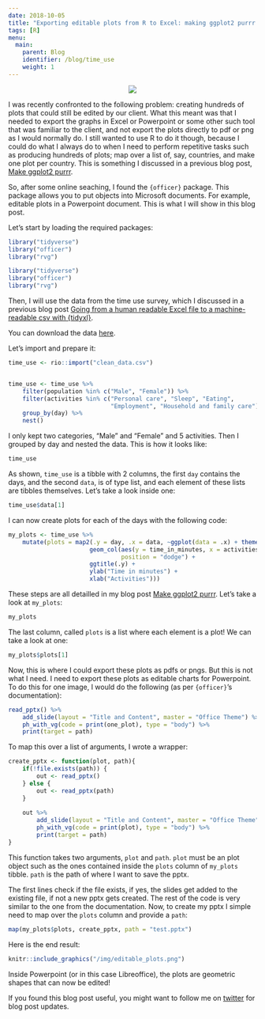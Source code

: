 ```yaml
---
date: 2018-10-05
title: "Exporting editable plots from R to Excel: making ggplot2 purrr with officer"
tags: [R]
menu:
  main:
    parent: Blog
    identifier: /blog/time_use
    weight: 1
---
```


<div style="text-align:center;">
  <a href="https://www.youtube.com/watch?v=oc9XOxUcvLY">
    <img src="/img/officer_meme.jpg"/></a>
</div>


I was recently confronted to the following problem: creating hundreds of plots that could still be 
edited by our client. What this meant was that I needed to export the graphs in Excel or Powerpoint
or some other such tool that was familiar to the client, and not export the plots directly to pdf or
png as I would normally do. I still wanted to use R to do it though, because I could do what I always
do to when I need to perform repetitive tasks such as producing hundreds of plots; map over a list
of, say, countries, and make one plot per country. This is something I discussed in a previous
blog post, [Make ggplot2 purrr](http://www.brodrigues.co/blog/2017-03-29-make-ggplot2-purrr/).

So, after some online seaching, I found the `{officer}` package. This package allows you to put
objects into Microsoft documents. For example, editable plots in a Powerpoint document. This is what
I will show in this blog post. 

Let's start by loading the required packages:

```r
library("tidyverse")
library("officer")
library("rvg")
```

```r
library("tidyverse")
library("officer")
library("rvg")
```

Then, I will use the data from the time use survey, which I discussed in a previous blog post 
[Going from a human readable Excel file to a machine-readable csv with {tidyxl}](http://www.brodrigues.co/blog/2018-09-11-human_to_machine/).

You can download the data [here](https://github.com/rbind/b-rodrigues.github.com/blob/master/content/blog/clean_data.csv).

Let's import and prepare it:

```r
time_use <- rio::import("clean_data.csv")


time_use <- time_use %>%
    filter(population %in% c("Male", "Female")) %>%
    filter(activities %in% c("Personal care", "Sleep", "Eating", 
                             "Employment", "Household and family care")) %>%
    group_by(day) %>%
    nest()
```

I only kept two categories, "Male" and "Female" and 5 activities. Then I grouped by day and nested
the data. This is how it looks like:

```r
time_use
```

As shown, `time_use` is a tibble with 2 columns, the first `day` contains the days, and the second
`data`, is of type list, and each element of these lists are tibbles themselves. Let's take a look 
inside one:

```r
time_use$data[1]
```

I can now create plots for each of the days with the following code:

```r
my_plots <- time_use %>%
    mutate(plots = map2(.y = day, .x = data, ~ggplot(data = .x) + theme_minimal() +
                       geom_col(aes(y = time_in_minutes, x = activities, fill = population), 
                                position = "dodge") +
                       ggtitle(.y) +
                       ylab("Time in minutes") +
                       xlab("Activities")))
```

These steps are all detailled in my blog post 
[Make ggplot2 purrr](http://www.brodrigues.co/blog/2017-03-29-make-ggplot2-purrr/).
Let's take a look at `my_plots`:

```r
my_plots
```

The last column, called `plots` is a list where each element is a plot! We can take a look at one:

```r
my_plots$plots[1]
```

Now, this is where I could export these plots as pdfs or pngs. But this is not what I need. I need
to export these plots as editable charts for Powerpoint. To do this for one image, I would do the 
following (as per `{officer}`'s documentation):

```r
read_pptx() %>%
    add_slide(layout = "Title and Content", master = "Office Theme") %>%
    ph_with_vg(code = print(one_plot), type = "body") %>% 
    print(target = path)
```

To map this over a list of arguments, I wrote a wrapper:

```r
create_pptx <- function(plot, path){
    if(!file.exists(path)) {
        out <- read_pptx()
    } else {
        out <- read_pptx(path)
    }
    
    out %>%
        add_slide(layout = "Title and Content", master = "Office Theme") %>%
        ph_with_vg(code = print(plot), type = "body") %>% 
        print(target = path)
}
```

This function takes two arguments, `plot` and `path`. `plot` must be an plot object such as the ones
contained inside the `plots` column of `my_plots` tibble. `path` is the path of where I want to save
the pptx.

The first lines check if the file exists, if yes, the slides get added to the existing file, if not
a new pptx gets created. The rest of the code is very similar to the one from the documentation. Now,
to create my pptx I simple need to map over the `plots` column and provide a `path`: 

```r
map(my_plots$plots, create_pptx, path = "test.pptx")
```

Here is the end result:

```r
knitr::include_graphics("/img/editable_plots.png")
```

Inside Powerpoint (or in this case Libreoffice), the plots are geometric shapes that can now
be edited!

If you found this blog post useful, you might want to follow me on [twitter](https://www.twitter.com/brodriguesco)
for blog post updates.

